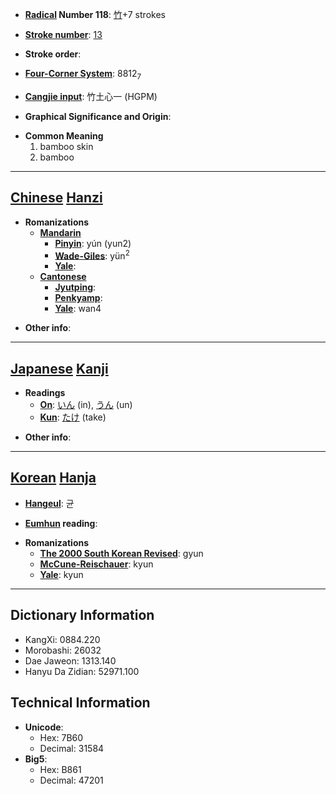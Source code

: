 * '''[[Wiktionary:Chinese radical index| Radical]] Number 118''': [[Wiktionary:Chinese radical index 竹|竹]]+7 strokes

* '''[[Wiktionary:Chinese total strokes index|Stroke number]]''': [[Wiktionary:Chinese total strokes index 13|13]]

* '''Stroke order''': 

* '''[[Wiktionary:Chinese four corner index|Four-Corner System]]''': 8812<sub>7</sub>

* '''[[Wiktionary:Chinese Cangjie index|Cangjie input]]''': 竹土心一 (HGPM)

* '''Graphical Significance and Origin''': 

* '''Common Meaning'''
*#bamboo skin
*# bamboo


----

== [[Chinese]] [[Hanzi]] ==

* '''Romanizations'''
** '''[[Mandarin]]'''
*** '''[[Pinyin]]''': yún (yun2)
*** '''[[Wade-Giles]]''': yün<sup>2</sup>
*** '''[[Yale]]''': 
** '''[[Cantonese]]'''
*** '''[[Jyutping]]''':
*** '''[[Penkyamp]]''': 
*** '''[[Yale]]''': wan4

* '''Other info''': 

----

== [[Japanese]] [[Kanji]] ==

* '''Readings'''
** '''[[On]]''': [[いん]] (in), [[うん]] (un)
** '''[[Kun]]''': [[たけ]] (take)

* '''Other info''':  

----

== [[Korean]] [[Hanja]] ==

* '''[[Hangeul]]''': 균

* '''[[Eumhun]] reading''': 

* '''Romanizations'''
** '''[[The 2000 South Korean Revised Romanization|The 2000 South Korean Revised]]''': gyun
** '''[[McCune-Reischauer]]''': kyun
** '''[[Yale]]''': kyun

----

== Dictionary Information ==

* KangXi: 0884.220
* Morobashi: 26032
* Dae Jaweon: 1313.140
* Hanyu Da Zidian: 52971.100

== Technical Information ==

* '''Unicode''':
** Hex: 7B60
** Decimal: 31584
* '''Big5''':
** Hex: B861
** Decimal: 47201